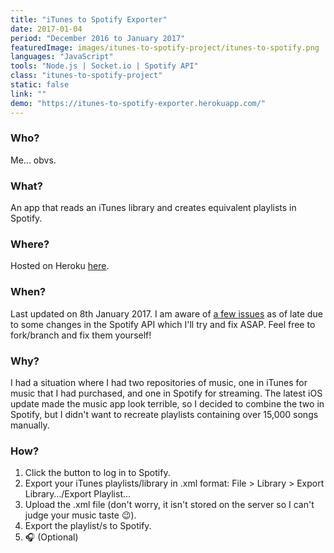 ```yaml
---
title: "iTunes to Spotify Exporter"
date: 2017-01-04
period: "December 2016 to January 2017"
featuredImage: images/itunes-to-spotify-project/itunes-to-spotify.png
languages: "JavaScript"
tools: "Node.js | Socket.io | Spotify API"
class: "itunes-to-spotify-project"
static: false
link: ""
demo: "https://itunes-to-spotify-exporter.herokuapp.com/"
---
```


### Who?

Me... obvs.

### What?

An app that reads an iTunes library and creates equivalent playlists in Spotify.

### Where?

Hosted on Heroku [here](https://itunes-to-spotify-exporter.herokuapp.com/).

### When?

Last updated on 8th January 2017. I am aware of [a few issues](https://github.com/Poc275/iTunes-to-Spotify/issues) as of late due to some changes 
in the Spotify API which I'll try and fix ASAP. Feel free to fork/branch and fix them yourself!

### Why?

I had a situation where I had two repositories of music, one in iTunes for music that I had purchased, and one in Spotify for streaming. The 
latest iOS update made the music app look terrible, so I decided to combine the two in Spotify, but I didn't want to recreate playlists containing 
over 15,000 songs manually.

### How?

1. Click the button to log in to Spotify.
1. Export your iTunes playlists/library in .xml format: File > Library > Export Library…/Export Playlist…
1. Upload the .xml file (don't worry, it isn't stored on the server so I can't judge your music taste 😉).
1. Export the playlist/s to Spotify.
1. 🎧 (Optional)